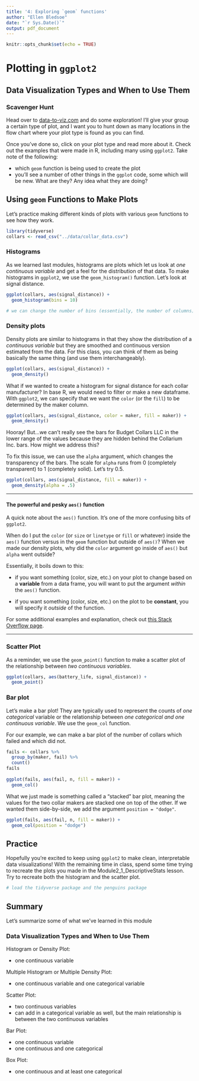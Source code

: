 ```yaml
---
title: '4: Exploring `geom` functions'
author: "Ellen Bledsoe"
date: "`r Sys.Date()`"
output: pdf_document
---
```


```r
knitr::opts_chunk$set(echo = TRUE)
```

# Plotting in `ggplot2`

## Data Visualization Types and When to Use Them

### Scavenger Hunt

Head over to [data-to-viz.com](https://www.data-to-viz.com/) and do some exploration! I'll give your group a certain type of plot, and I want you to hunt down as many locations in the flow chart where your plot type is found as you can find.

Once you've done so, click on your plot type and read more about it. Check out the examples that were made in R, including many using `ggplot2`. Take note of the following:

-   which `geom` function is being used to create the plot
-   you'll see a number of other things in the `ggplot` code, some which will be new. What are they? Any idea what they are doing?

## Using `geom` Functions to Make Plots

Let's practice making different kinds of plots with various `geom` functions to see how they work.

```r
library(tidyverse)
collars <- read_csv("../data/collar_data.csv")
```

### Histograms

As we learned last modules, histograms are plots which let us look at *one continuous variable* and get a feel for the distribution of that data. To make histograms in `ggplot2`, we use the `geom_histogram()` function. Let's look at signal distance.

```r
ggplot(collars, aes(signal_distance)) +
  geom_histogram(bins = 10)

# we can change the number of bins (essentially, the number of columns) by modifying the bins argument in the geom_histogram function
```

### Density plots

Density plots are similar to histograms in that they show the distribution of a *continuous variable* but they are smoothed and continuous version estimated from the data. For this class, you can think of them as being basically the same thing (and use them interchangeably).

```r
ggplot(collars, aes(signal_distance)) +
  geom_density()
```

What if we wanted to create a histogram for signal distance for each collar manufacturer? In base R, we would need to filter or make a new dataframe. With `ggplot2`, we can specify that we want the `color` (or the `fill`) to be determined by the maker column.

```r
ggplot(collars, aes(signal_distance, color = maker, fill = maker)) +
  geom_density()
```

Hooray! But...we can't really see the bars for Budget Collars LLC in the lower range of the values because they are hidden behind the Collarium Inc. bars. How might we address this?

To fix this issue, we can use the `alpha` argument, which changes the transparency of the bars. The scale for `alpha` runs from 0 (completely transparent) to 1 (completely solid). Let's try 0.5.

```r
ggplot(collars, aes(signal_distance, fill = maker)) +
  geom_density(alpha = .5)
```

------------------------------------------------------------------------

#### The powerful and pesky `aes()` function

A quick note about the `aes()` function. It's one of the more confusing bits of `ggplot2`.

When do I put the `color` (or `size` or `linetype` or `fill` or whatever) inside the `aes()` function versus in the `geom` function but outside of `aes()`? When we made our density plots, why did the `color` argument go inside of `aes()` but `alpha` went outside?

Essentially, it boils down to this:

-   if you want something (color, size, etc.) on your plot to change based on a **variable** from a data frame, you will want to put the argument *within* the `aes()` function.

-   if you want something (color, size, etc.) on the plot to be **constant**, you will specify it *outside* of the function.

For some additional examples and explanation, check out [this Stack Overflow page](https://stackoverflow.com/questions/41863049/when-does-the-argument-go-inside-or-outside-aes).

------------------------------------------------------------------------

### Scatter Plot

As a reminder, we use the `geom_point()` function to make a scatter plot of the relationship between *two continuous variables*.

```r
ggplot(collars, aes(battery_life, signal_distance)) +
  geom_point()
```

### Bar plot

Let's make a bar plot! They are typically used to represent the counts of *one categorical* variable or the relationship between *one categorical and one continuous variable*. We use the `geom_col` function.

For our example, we can make a bar plot of the number of collars which failed and which did not.

```r

fails <- collars %>% 
  group_by(maker, fail) %>% 
  count()
fails
  
ggplot(fails, aes(fail, n, fill = maker)) +
  geom_col()
```

What we just made is something called a "stacked" bar plot, meaning the values for the two collar makers are stacked one on top of the other. If we wanted them side-by-side, we add the argument `position = "dodge"`.

```r
ggplot(fails, aes(fail, n, fill = maker)) +
  geom_col(position = "dodge")
```

## Practice

Hopefully you're excited to keep using `ggplot2` to make clean, interpretable data visualizations! With the remaining time in class, spend some time trying to recreate the plots you made in the Module2_1\_DescriptiveStats lesson. Try to recreate both the histogram and the scatter plot.

```r
# load the tidyverse package and the penguins package

```

## Summary

Let's summarize some of what we've learned in this module

### Data Visualization Types and When to Use Them

Histogram or Density Plot:

-   one continuous variable

Multiple Histogram or Multiple Density Plot:

-   one continuous variable and one categorical variable

Scatter Plot:

-   two continuous variables
-   can add in a categorical variable as well, but the main relationship is between the two continuous variables

Bar Plot:

-   one continuous variable
-   one continuous and one categorical

Box Plot:

-   one continuous and at least one categorical
